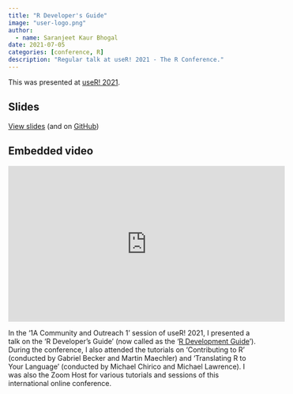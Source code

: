 ```yaml
---
title: "R Developer's Guide"
image: "user-logo.png"
author: 
  - name: Saranjeet Kaur Bhogal
date: 2021-07-05
categories: [conference, R]
description: "Regular talk at useR! 2021 - The R Conference."
---
```


This was presented at [useR! 2021](https://user2021.r-project.org/).

## Slides
[View slides](https://userconf.github.io/talks-2021/session1A_talk2.html#1) (and on [GitHub](https://github.com/SaranjeetKaur/useR2021_Slides_Regular_Talk))

## Embedded video
<iframe width="560" height="315" src="https://www.youtube.com/embed/2B7H8WJOX40?si=Y15u_dCdnHdvP3s2&amp;start=2195" title="YouTube video player" frameborder="0" allow="accelerometer; autoplay; clipboard-write; encrypted-media; gyroscope; picture-in-picture; web-share" referrerpolicy="strict-origin-when-cross-origin" allowfullscreen></iframe>

In the ‘1A Community and Outreach 1’ session of useR! 2021, I presented a talk on the ‘R Developer’s Guide’ (now called as the '[R Development Guide](https://github.com/r-devel/rdevguide)'). During the conference, I also attended the tutorials on ‘Contributing to R’ (conducted by Gabriel Becker and Martin Maechler) and ‘Translating R to Your Language’ (conducted by Michael Chirico and Michael Lawrence). I was also the Zoom Host for various tutorials and sessions of this international online conference. 